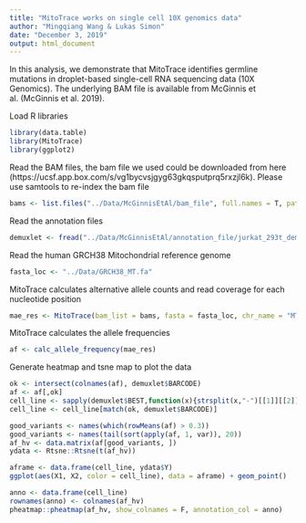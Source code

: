 ```yaml
---
title: "MitoTrace works on single cell 10X genomics data"
author: "Mingqiang Wang & Lukas Simon"
date: "December 3, 2019"
output: html_document
---
```


In this analysis, we demonstrate that MitoTrace identifies germline mutations in droplet-based single-cell RNA sequencing data (10X Genomics). The underlying BAM file is available from McGinnis et al. (McGinnis et al. 2019).

Load R libraries
```r
library(data.table)
library(MitoTrace)
library(ggplot2)
```

Read the BAM files, the bam file we used could be downloaded from here (https://ucsf.app.box.com/s/vg1bycvsjgyg63gkqsputprq5rxzjl6k). Please use samtools to re-index the bam file
```r
bams <- list.files("../Data/McGinnisEtAl/bam_file", full.names = T, pattern = ".bam$")
```

Read the annotation files
```r
demuxlet <- fread("../Data/McGinnisEtAl/annotation_file/jurkat_293t_demuxlet.best")
```

Read the human GRCH38 Mitochondrial reference genome
```r
fasta_loc <- "../Data/GRCH38_MT.fa"
```

MitoTrace calculates alternative allele counts and read coverage for each nucleotide position
```r
mae_res <- MitoTrace(bam_list = bams, fasta = fasta_loc, chr_name = "MT", min_read = 100)
```

MitoTrace calculates the allele frequencies
```r
af <- calc_allele_frequency(mae_res)
```

Generate heatmap and tsne map to plot the data
```r
ok <- intersect(colnames(af), demuxlet$BARCODE)
af <- af[,ok]
cell_line <- sapply(demuxlet$BEST,function(x){strsplit(x,"-")[[1]][[2]]})
cell_line <- cell_line[match(ok, demuxlet$BARCODE)]

good_variants <- names(which(rowMeans(af) > 0.3))
good_variants <- names(tail(sort(apply(af, 1, var)), 20))
af_hv <- data.matrix(af[good_variants, ])
ydata <- Rtsne::Rtsne(t(af_hv))

aframe <- data.frame(cell_line, ydata$Y)
ggplot(aes(X1, X2, color = cell_line), data = aframe) + geom_point()

anno <- data.frame(cell_line)
rownames(anno) <- colnames(af_hv)
pheatmap::pheatmap(af_hv, show_colnames = F, annotation_col = anno)
```
